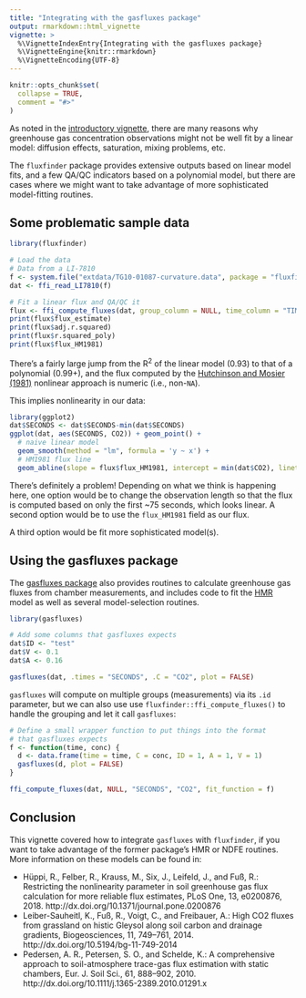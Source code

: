 ```yaml
---
title: "Integrating with the gasfluxes package"
output: rmarkdown::html_vignette
vignette: >
  %\VignetteIndexEntry{Integrating with the gasfluxes package}
  %\VignetteEngine{knitr::rmarkdown}
  %\VignetteEncoding{UTF-8}
---
```


```r
knitr::opts_chunk$set(
  collapse = TRUE,
  comment = "#>"
)
```

As noted in the [introductory vignette](intro-to-fluxfinder.html), there are
many reasons why greenhouse gas concentration observations might not be
well fit by a linear model: diffusion effects, saturation, mixing problems, 
etc. 

The `fluxfinder` package provides extensive outputs based on linear
model fits, and a few QA/QC indicators based on a polynomial model, but there
are cases where we might want to take advantage of more sophisticated
model-fitting routines.

## Some problematic sample data

```r
library(fluxfinder)

# Load the data
# Data from a LI-7810
f <- system.file("extdata/TG10-01087-curvature.data", package = "fluxfinder")
dat <- ffi_read_LI7810(f)

# Fit a linear flux and QA/QC it
flux <- ffi_compute_fluxes(dat, group_column = NULL, time_column = "TIMESTAMP", gas_column = "CO2")
print(flux$flux_estimate)
print(flux$adj.r.squared)
print(flux$r.squared_poly)
print(flux$flux_HM1981)
```

There's a fairly large jump from the R<sup>2</sup> of the linear
model (0.93) to that of a polynomial (0.99+), and the flux computed by the
[Hutchinson and Mosier (1981)](http://dx.doi.org/10.2136/sssaj1981.03615995004500020017x) nonlinear
approach is numeric (i.e., non-`NA`).

This implies nonlinearity in our data:

```r
library(ggplot2)
dat$SECONDS <- dat$SECONDS-min(dat$SECONDS)
ggplot(dat, aes(SECONDS, CO2)) + geom_point() + 
  # naive linear model
  geom_smooth(method = "lm", formula = 'y ~ x') +
  # HM1981 flux line 
  geom_abline(slope = flux$flux_HM1981, intercept = min(dat$CO2), linetype = 2)
```

There's definitely a problem! Depending on what we think is happening here,
one option would be to change the observation length so that the flux is
computed based on only the first ~75 seconds, which looks linear. A second
option would be to use the `flux_HM1981` field as our flux.

A third option would be fit more sophisticated model(s).

## Using the gasfluxes package

The [gasfluxes package](https://git-dmz.thuenen.de/fuss/gasfluxes) also 
provides routines to calculate greenhouse gas fluxes from chamber
measurements, and includes code to fit the 
[HMR](http://dx.doi.org/10.1111/j.1365-2389.2010.01291.x) model as well as 
several model-selection routines.

```r
library(gasfluxes)

# Add some columns that gasfluxes expects
dat$ID <- "test"
dat$V <- 0.1
dat$A <- 0.16

gasfluxes(dat, .times = "SECONDS", .C = "CO2", plot = FALSE)
```

`gasfluxes` will compute on multiple groups (measurements) via its `.id`
parameter, but we can also use use `fluxfinder::ffi_compute_fluxes()` to
handle the grouping and let it call `gasfluxes`:

```r
# Define a small wrapper function to put things into the format
# that gasfluxes expects
f <- function(time, conc) {
  d <- data.frame(time = time, C = conc, ID = 1, A = 1, V = 1)
  gasfluxes(d, plot = FALSE)
}

ffi_compute_fluxes(dat, NULL, "SECONDS", "CO2", fit_function = f)
```

## Conclusion

This vignette covered how to integrate `gasfluxes` with `fluxfinder`, if
you want to take advantage of the former package's HMR or NDFE routines.
More information on these models can be found in:

* Hüppi, R., Felber, R., Krauss, M., Six, J., Leifeld, J., and Fuß, R.: 
Restricting the nonlinearity parameter in soil greenhouse gas flux calculation 
for more reliable flux estimates, PLoS One, 13, e0200876, 2018.
http://dx.doi.org/10.1371/journal.pone.0200876
* Leiber-Sauheitl, K., Fuß, R., Voigt, C., and Freibauer, A.: 
High CO2 fluxes from grassland on histic Gleysol along soil carbon and 
drainage gradients, Biogeosciences, 11, 749–761, 2014.
http://dx.doi.org/10.5194/bg-11-749-2014
* Pedersen, A. R., Petersen, S. O., and Schelde, K.: A comprehensive approach
to soil-atmosphere trace-gas flux estimation with static chambers, 
Eur. J. Soil Sci., 61, 888–902, 2010.
http://dx.doi.org/10.1111/j.1365-2389.2010.01291.x
